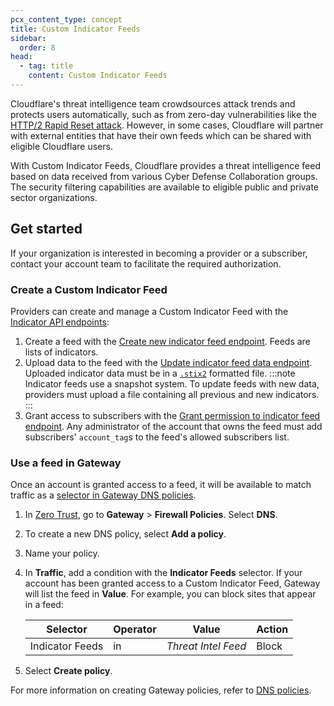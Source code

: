 ```yaml
---
pcx_content_type: concept
title: Custom Indicator Feeds
sidebar:
  order: 8
head:
  - tag: title
    content: Custom Indicator Feeds
---
```



Cloudflare's threat intelligence team crowdsources attack trends and protects users automatically, such as from zero-day vulnerabilities like the [HTTP/2 Rapid Reset attack](https://blog.cloudflare.com/technical-breakdown-http2-rapid-reset-ddos-attack/). However, in some cases, Cloudflare will partner with external entities that have their own feeds which can be shared with eligible Cloudflare users.

With Custom Indicator Feeds, Cloudflare provides a threat intelligence feed based on data received from various Cyber Defense Collaboration groups. The security filtering capabilities are available to eligible public and private sector organizations.

## Get started

<Render file="indicator-feeds-overview" />

If your organization is interested in becoming a provider or a subscriber, contact your account team to facilitate the required authorization.

### Create a Custom Indicator Feed

Providers can create and manage a Custom Indicator Feed with the [Indicator API endpoints](/api/operations/custom-indicator-feeds-get-indicator-feeds):

1. Create a feed with the [Create new indicator feed endpoint](/api/operations/custom-indicator-feeds-create-indicator-feeds). Feeds are lists of indicators.
2. Upload data to the feed with the [Update indicator feed data endpoint](/api/operations/custom-indicator-feeds-update-indicator-feed-data). Uploaded indicator data must be in a [`.stix2`](https://oasis-open.github.io/cti-documentation/stix/intro) formatted file.
   :::note
   Indicator feeds use a snapshot system. To update feeds with new data, providers must upload a file containing all previous and new indicators.
   :::
3. Grant access to subscribers with the [Grant permission to indicator feed endpoint](/api/operations/custom-indicator-feeds-add-permission). Any administrator of the account that owns the feed must add subscribers' `account_tag`s to the feed's allowed subscribers list.

### Use a feed in Gateway

Once an account is granted access to a feed, it will be available to match traffic as a [selector in Gateway DNS policies](/cloudflare-one/policies/gateway/dns-policies/#indicator-feeds).

1. In [Zero Trust](https://one.dash.cloudflare.com/), go to **Gateway** > **Firewall Policies**. Select **DNS**.
2. To create a new DNS policy, select **Add a policy**.
3. Name your policy.
4. In **Traffic**, add a condition with the **Indicator Feeds** selector. If your account has been granted access to a Custom Indicator Feed, Gateway will list the feed in **Value**. For example, you can block sites that appear in a feed:

   | Selector        | Operator | Value               | Action |
   | --------------- | -------- | ------------------- | ------ |
   | Indicator Feeds | in       | _Threat Intel Feed_ | Block  |

5. Select **Create policy**.

For more information on creating Gateway policies, refer to [DNS policies](/cloudflare-one/policies/gateway/dns-policies/).
